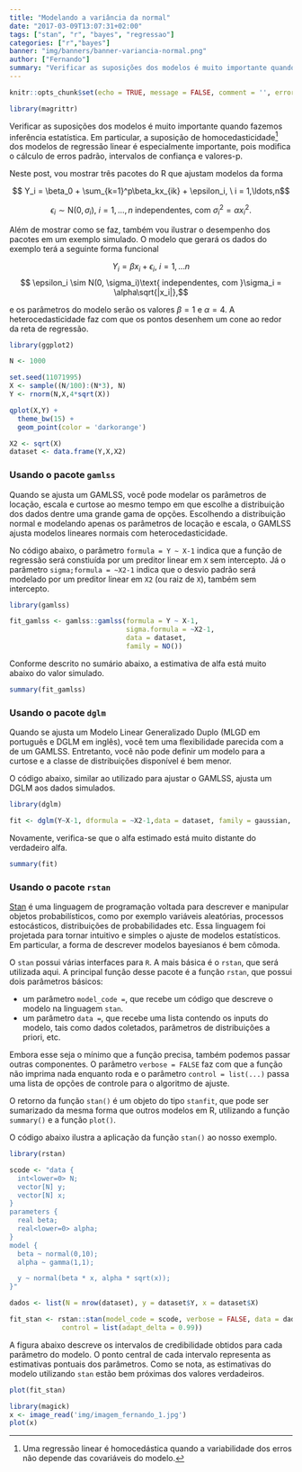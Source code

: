 ```yaml
---
title: "Modelando a variância da normal"
date: "2017-03-09T13:07:31+02:00"
tags: ["stan", "r", "bayes", "regressao"]
categories: ["r","bayes"]
banner: "img/banners/banner-variancia-normal.png"
author: ["Fernando"]
summary: "Verificar as suposições dos modelos é muito importante quando fazemos inferência estatística. Em particular, a suposição de homocedasticidade dos modelos de regressão linear é especialmente importante, pois influencia o cálculo de erros padrão, intervalos de confiança e valores-p. Neste post, vou mostrar três pacotes do R que ajustam modelos de regressão linear heterocedastica."
---
```


```r
knitr::opts_chunk$set(echo = TRUE, message = FALSE, comment = '', error = FALSE)

library(magrittr)
```

Verificar as suposições dos modelos é muito importante quando fazemos inferência estatística. Em particular, a suposição de homocedasticidade[^homo_def] dos modelos de regressão linear é especialmente importante, pois modifica o cálculo de erros padrão, intervalos de confiança e valores-p.

[^homo_def]: Uma regressão linear é homocedástica quando a variabilidade dos erros não depende das covariáveis do modelo.

Neste post, vou mostrar três pacotes do R que ajustam modelos da forma

$$ Y_i = \beta_0 + \sum_{k=1}^p\beta_kx_{ik} + \epsilon_i, \ i = 1,\ldots,n$$

$$ \epsilon_{i} \sim \textrm{N}(0,\sigma_i), \ i = 1,\ldots,n \ \textrm{independentes, com }\sigma_i^2 = \alpha x_i^2.  $$

Além de mostrar como se faz, também vou ilustrar o desempenho dos pacotes em um exemplo simulado. O modelo que gerará os dados do exemplo terá a seguinte forma funcional

$$ Y_i = \beta x_i + \epsilon_i, \ i = 1,...n $$
$$ \epsilon_i \sim N(0, \sigma_i)\text{ independentes, com }\sigma_i = \alpha\sqrt{|x_i|},$$

e os parâmetros do modelo serão os valores $\beta = 1$ e $\alpha = 4$. A heterocedasticidade faz com que os pontos desenhem um cone ao redor da reta de regressão.

```r

library(ggplot2)

N <- 1000

set.seed(11071995)
X <- sample((N/100):(N*3), N)
Y <- rnorm(N,X,4*sqrt(X))

qplot(X,Y) + 
  theme_bw(15) + 
  geom_point(color = 'darkorange')

X2 <- sqrt(X)
dataset <- data.frame(Y,X,X2)

```

### Usando o pacote `gamlss`

Quando se ajusta um GAMLSS, você pode modelar os parâmetros de locação, escala e curtose ao mesmo tempo em que escolhe a distribuição dos dados dentre uma grande gama de opções. Escolhendo a distribuição normal e modelando apenas os parâmetros de locação e escala, o GAMLSS ajusta modelos lineares normais com heterocedasticidade.

No código abaixo, o parâmetro `formula = Y ~ X-1` indica que a função de regressão será constiuída por um preditor linear em `X` sem intercepto. Já o parâmetro `sigma;formula = ~X2-1` indica que o desvio padrão será modelado por um preditor linear em `X2` (ou raiz de `X`), também sem intercepto.

```r

library(gamlss)

fit_gamlss <- gamlss::gamlss(formula = Y ~ X-1,
                             sigma.formula = ~X2-1,
                             data = dataset,
                             family = NO())
```

Conforme descrito no sumário abaixo, a estimativa de alfa está muito abaixo do valor simulado.

```r
summary(fit_gamlss)
```

### Usando o pacote `dglm`

Quando se ajusta um Modelo Linear Generalizado Duplo (MLGD em português e DGLM em inglês), você tem uma flexibilidade parecida com a de um GAMLSS. Entretanto, você não pode definir um modelo para a curtose e a classe de distribuições disponível é bem menor.

O código abaixo, similar ao utilizado para ajustar o GAMLSS, ajusta um DGLM aos dados simulados.

```r
library(dglm)

fit <- dglm(Y~X-1, dformula = ~X2-1,data = dataset, family = gaussian, method = 'reml')
```

Novamente, verifica-se que o alfa estimado está muito distante do verdadeiro alfa.

```r
summary(fit)
```

### Usando o pacote `rstan`

[Stan](http://mc-stan.org/) é uma linguagem de programação voltada para descrever e manipular objetos probabilísticos, como por exemplo variáveis aleatórias, processos estocásticos, distribuições de probabilidades etc. Essa linguagem foi projetada para tornar intuitivo e simples o ajuste de modelos estatísticos. Em particular, a forma de descrever modelos bayesianos é bem cômoda. 

O `stan` possui várias interfaces para `R`. A mais básica é o `rstan`, que será utilizada aqui. A principal função desse pacote é a função `rstan`, que possui dois parâmetros básicos:

- um parâmetro `model_code =`, que recebe um código que descreve o modelo na linguagem `stan`.
- um parâmetro `data =`, que recebe uma lista contendo os inputs do modelo, tais como dados coletados, parâmetros de distribuições a priori, etc.

Embora esse seja o mínimo que a função precisa, também podemos passar outras componentes. O parâmetro `verbose = FALSE` faz com que a função não imprima nada enquanto roda e o parâmetro `control = list(...)` passa uma lista de opções de controle para o algoritmo de ajuste.

O retorno da função `stan()` é um objeto do tipo `stanfit`, que pode ser sumarizado da mesma forma que outros modelos em R, utilizando a função `summary()` e a função `plot()`.

O código abaixo ilustra a aplicação da função `stan()` ao nosso exemplo.

```r

library(rstan)

scode <- "data {
  int<lower=0> N;
  vector[N] y;
  vector[N] x;
}
parameters {
  real beta;
  real<lower=0> alpha;
}
model {
  beta ~ normal(0,10);
  alpha ~ gamma(1,1);

  y ~ normal(beta * x, alpha * sqrt(x));
}"

dados <- list(N = nrow(dataset), y = dataset$Y, x = dataset$X)

fit_stan <- rstan::stan(model_code = scode, verbose = FALSE, data = dados,
             control = list(adapt_delta = 0.99))
```

A figura abaixo descreve os intervalos de credibilidade obtidos para cada parâmetro do modelo. O ponto central de cada intervalo representa as estimativas pontuais dos parâmetros. Como se nota, as estimativas do modelo utilizando `stan` estão bem próximas dos valores verdadeiros.

```r
plot(fit_stan)
```
```r
library(magick)
x <- image_read('img/imagem_fernando_1.jpg')
plot(x)
```

